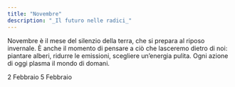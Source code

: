 ```yaml
---
title: "Novembre"
description: "_Il futuro nelle radici_"
---
```

Novembre è il mese del silenzio della terra, che si prepara al riposo invernale. È anche il momento di pensare a ciò che lasceremo dietro di noi: piantare alberi, ridurre le emissioni, scegliere un’energia pulita. Ogni azione di oggi plasma il mondo di domani.

<CardGroup cols="2">
  <Card title="Giornata mondiale delle zone umide " icon="droplet" color="#00c0ff" horizontal href="/mesi/febbraio/zoneumide">
    2 Febbraio
  </Card>
  <Card title="Giornata mondiale contro lo spreco alimentare" icon="banana" color="#00c0ff" horizontal href="/mesi/febbraio/sprecoalimentare">
    5 Febbraio
  </Card>
</CardGroup>